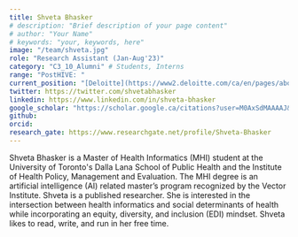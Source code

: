 ```yaml
---
title: Shveta Bhasker
# description: "Brief description of your page content"
# author: "Your Name"
# keywords: "your, keywords, here"
image: "/team/shveta.jpg" 
role: "Research Assistant (Jan-Aug'23)"
category: "C3_10_Alumni" # Students, Interns
range: "PostHIVE: "
current_position: "[Deloitte](https://www2.deloitte.com/ca/en/pages/about-deloitte/articles/home.html)"
twitter: https://twitter.com/shvetabhasker
linkedin: https://www.linkedin.com/in/shveta-bhasker
google_scholar: "https://scholar.google.ca/citations?user=M0AxSdMAAAAJ&hl=en&oi=ao"
github:
orcid:
research_gate: https://www.researchgate.net/profile/Shveta-Bhasker
---
```


Shveta Bhasker is a Master of Health Informatics (MHI) student at the University of Toronto's Dalla Lana School of Public Health and the Institute of Health Policy, Management and Evaluation. The MHI degree is an artificial intelligence (AI) related master’s program recognized by the Vector Institute. Shveta is a published researcher. She is interested in the intersection between health informatics and social determinants of health while incorporating an equity, diversity, and inclusion (EDI) mindset. Shveta likes to read, write, and run in her free time.
